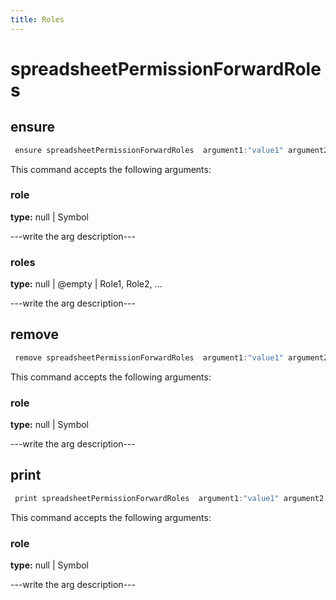 ```yaml
---
title: Roles
---
```


# spreadsheetPermissionForwardRoles

## ensure

```js filename="Terminal" copy
 ensure spreadsheetPermissionForwardRoles  argument1:"value1" argument2:"value2"
```

This command accepts the following arguments:

### role
**type:** null | Symbol

---write the arg description---

### roles
**type:** null | @empty | Role1, Role2, ...

---write the arg description---


## remove

```js filename="Terminal" copy
 remove spreadsheetPermissionForwardRoles  argument1:"value1" argument2:"value2"
```

This command accepts the following arguments:

### role
**type:** null | Symbol

---write the arg description---


## print

```js filename="Terminal" copy
 print spreadsheetPermissionForwardRoles  argument1:"value1" argument2:"value2"
```

This command accepts the following arguments:

### role
**type:** null | Symbol

---write the arg description---


